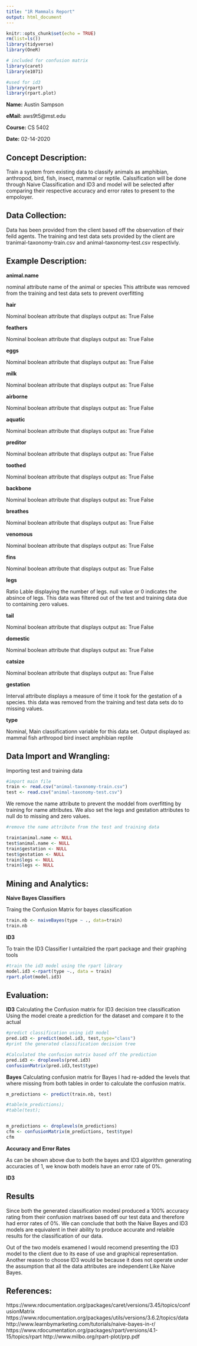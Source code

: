 ```yaml
---
title: "1R Mammals Report"
output: html_document
---
```


```r
knitr::opts_chunk$set(echo = TRUE)
rm(list=ls())
library(tidyverse)
library(OneR)

# included for confusion matrix
library(caret)
library(e1071)

#used for id3
library(rpart)
library(rpart.plot)
```

**Name:**   Austin Sampson

**eMail:** aws9t5@mst.edu
               
**Course:** CS 5402

**Date:**  02-14-2020

## Concept Description:
Train a system from existing data to classify animals as amphibian, anthropod, bird, fish,
insect, mammal or reptile. Calssification will be done through Naive Classification and ID3
and model will be selected after comparing their respective accuracy and error rates to present 
to the empoloyer.

## Data Collection:
Data has been provided from the client based off the observation of their feild agents.
The training and test data sets provided by the client are tranimal-taxonomy-train.csv and
animal-taxonomy-test.csv respectivly.

## Example Description:

**animal.name**

nominal attribute name of the animal or species
This attribute was removed from the training and test data sets to prevent overfitting

**hair**

Nominal boolean attribute that displays output as:
True
False

**feathers**

Nominal boolean attribute that displays output as:
True
False

**eggs**

Nominal boolean attribute that displays output as:
True
False

**milk**

Nominal boolean attribute that displays output as:
True
False

**airborne**

Nominal boolean attribute that displays output as:
True
False

**aquatic**

Nominal boolean attribute that displays output as:
True
False

**preditor**

Nominal boolean attribute that displays output as:
True
False

**toothed**

Nominal boolean attribute that displays output as:
True
False

**backbone**

Nominal boolean attribute that displays output as:
True
False

**breathes**

Nominal boolean attribute that displays output as:
True
False

**venomous**

Nominal boolean attribute that displays output as:
True
False

**fins**

Nominal boolean attribute that displays output as:
True
False

**legs**

Ratio Lable displaying the number of legs. null value or 0
indicates the absince of legs.
This data was filtered out of the test and training data due
to containing zero values.

**tail**

Nominal boolean attribute that displays output as:
True
False

**domestic**

Nominal boolean attribute that displays output as:
True
False

**catsize**

Nominal boolean attribute that displays output as:
True
False

**gestation**

Interval attribute displays a measure of time it took for the gestation of a species.
this data was removed from the training and test data sets do to missing values.

**type**

Nominal, Main classificationn variable for this data set. Output displayed as:
mammal
fish
arthropod
bird
insect
amphibian
reptile

## Data Import and Wrangling:

Importing test and training data
```r
#import main file
train <- read.csv("animal-taxonomy-train.csv")
test <- read.csv("animal-taxonomy-test.csv")

```
We remove the name attribute to prevent the moddel from overfitting by training for name attributes.
We also set the legs and gestation attributes to null do to missing and zero values.
```R
#remove the name attribute from the test and training data

train$animal.name <- NULL
test$animal.name <- NULL
train$gestation <- NULL
test$gestation <- NULL
train$legs <- NULL
train$legs <- NULL

```

## Mining and Analytics:

**Naive Bayes Classifiers**

Traing the Confusion Matrix for bayes classification
```r
train.nb <- naiveBayes(type ~ ., data=train)
train.nb
```


**ID3**

To train the ID3 Classifier I untailzied the rpart package and their graphing tools
```r
#train the id3 model using the rpart library
model.id3 <-rpart(type ~., data = train)
rpart.plot(model.id3)
```


## Evaluation:

**ID3**
Calculating the Confusion matrix for ID3 decision tree classification
Using the model create a prediction for the dataset and compare it to the actual

```r
#predict classification using id3 model
pred.id3 <- predict(model.id3, test,type="class")
#print the generated classification decision tree

#Calculated the confusion matrix based off the prediction
pred.id3 <- droplevels(pred.id3)
confusionMatrix(pred.id3,test$type)
```



**Bayes**
Calculating confusion matrix for Bayes
I had re-added the levels that where missing from both tables in order to calculate the confusion
matrix. 
```r
m_predictions <- predict(train.nb, test)

#table(m_predictions);
#table(test);


m_predictions <- droplevels(m_predictions)
cfm <- confusionMatrix(m_predictions, test$type)
cfm

```

**Accuracy and Error Rates**

As can be shown above due to both the bayes and ID3 algorithm generating
accuracies of 1, we know both models have an error rate of 0%.


**ID3**

## Results

Since both the generated classification modesl produced a 100% accuracy rating
from their confusion matrixes based off our test data and therefore had error
rates of 0%. We can conclude that both the Naive Bayes and ID3 models are equivalent
in their ability to produce accurate and relaible results for the classification of our data.

Out of the two models examened I would recomend presenting the ID3 model to the client due to
its ease of use and graphical representation. Another reason to choose ID3 would be because
it does not operate under the assumption that all the data attributes are independent Like Naive Bayes.


## References:
https://www.rdocumentation.org/packages/caret/versions/3.45/topics/confusionMatrix
https://www.rdocumentation.org/packages/utils/versions/3.6.2/topics/data
http://www.learnbymarketing.com/tutorials/naive-bayes-in-r/
https://www.rdocumentation.org/packages/rpart/versions/4.1-15/topics/rpart
http://www.milbo.org/rpart-plot/prp.pdf



